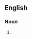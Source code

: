 {{also|reëmergences}}

==English==

===Noun===
{{head|en|noun plural form}}

# {{plural of|reemergence|lang=en}}